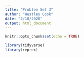 ```yaml
---
title: "Problem Set 3"
author: "Westley Cook"
date: "2/18/2020"
output: html_document
---
```


```r
knitr::opts_chunk$set(echo = TRUE)

library(tidyverse)
library(reprex)


```


